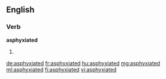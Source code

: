 ==English==

===Verb===
'''asphyxiated'''

# {{past of|asphyxiate}}

[[de:asphyxiated]]
[[fr:asphyxiated]]
[[hu:asphyxiated]]
[[mg:asphyxiated]]
[[ml:asphyxiated]]
[[fi:asphyxiated]]
[[vi:asphyxiated]]